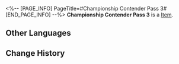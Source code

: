 <%-- [PAGE_INFO]
PageTitle=#Championship Contender Pass 3#
[END_PAGE_INFO] --%>
{{Item Infobox
|title       = Championship Contender Pass 3
|id          = 140290
|image       = Item Championship Contender Pass 3.png
|type        = 
|invCategory = Missions
|rarity      = 3
|effect      = 
|description = One of three passes required to challenge the championship contender in the Victory Zone of Herta Space Station. With Herta's reluctant consent, the Aetherium Wars Tournament Association revamped the space station and set up obstacles for the players.
}}
'''Championship Contender Pass 3''' is a [[Item]].

==Other Languages==
{{Other Languages
|en   = Championship Contender Pass 3
|zhs  = 三号冠军候补凭证
|zht  = 三號冠軍候補憑證
|ja   = チャンピオン候補パス・3号
|ko   = 우승 후보 허가증 3
|es   = Pase de aspirante al título n.º 3
|fr   = Pass du tournoi 3
|ru   = Пропуск претендента на чемпионство 3
|th   = ใบรับรองผู้ท้าชิงตำแหน่งแชมป์ 3
|vi   = Chứng Nhận Ứng Cử Viên Vô Địch Số 3
|de   = Pass für Meisterschaftsanwärter Nr. 3
|id   = Izin Akses Kandidat Juara 3
|pt   = CriptoChave do Campeonato 3
}}

==Change History==
{{Change History|2.0}}